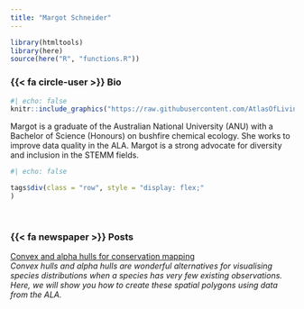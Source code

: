 ```yaml
---
title: "Margot Schneider"
---
```


```r
library(htmltools)
library(here)
source(here("R", "functions.R"))
```

### {{< fa circle-user >}} Bio 

:::{.bio-column-right}

```r
#| echo: false
knitr::include_graphics("https://raw.githubusercontent.com/AtlasOfLivingAustralia/ala-labs/main/images/people/margot.jpg")
```
:::

:::{.bio-column-left}
Margot is a graduate of the Australian National University (ANU) with a Bachelor of Science (Honours) on bushfire chemical ecology. She works to improve data quality in the ALA. Margot is a strong advocate for diversity and inclusion in the STEMM fields.

```r
#| echo: false

tags$div(class = "row", style = "display: flex;"
)
```
<br>
:::


### {{< fa newspaper >}} Posts 

[Convex and alpha hulls for conservation mapping](https://labs.ala.org.au/posts/2022-10-12_alpha-hulls/post.html)<br>
*Convex hulls and alpha hulls are wonderful alternatives for visualising species distributions when a species has very few existing observations. Here, we will show you how to create these spatial polygons using data from the ALA.*

